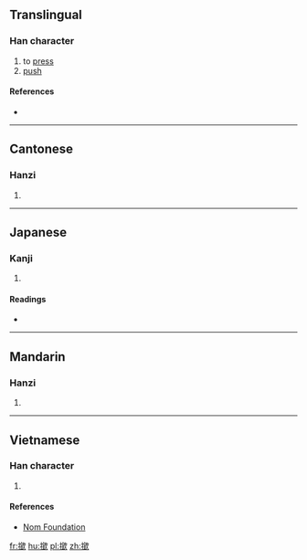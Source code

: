 {{also|揿}}
==Translingual==

===Han character===
{{Han char|rn=64|rad=手|as=12|sn=15|four=57080|canj=QCNO|ids=⿰扌欽}}

# to [[press]]
# [[push]]

====References====
* {{Han ref|kx=0457.161|dkj=12771|hdz=31960.090|uh=64B3|ud=25779|bh=BCC3|bd=48323}}

----

==Cantonese==

===Hanzi===
{{yue-hanzi|jyut=[[gam6]]|y=gam6|sim=揿}}

# {{defn|lang=yue|sort=手12}}

----

==Japanese==

===Kanji===
{{ja-kanji|grade=|rs=手12}}

# {{defn|lang=ja|sort=手12}}

====Readings====
* {{ja-readings|on=[[きん]] (kin)|kun=[[おさえる]] (osaeru)}}

----

==Mandarin==

===Hanzi===
{{cmn-hanzi|sim=揿|pin=[[qìn]] ([[qin4]])|wg=ch'in<sup>4</sup>}}

# {{defn|lang=cmn|sort=手12}}

----

==Vietnamese==

===Han character===
{{vi-readings|rs=手12| hanviet = [[khấm]], [[khẩm]]}}

# {{defn|lang=vi|sort=手12}}

====References====
*[http://nomfoundation.org/common/nom_details.php?codepoint=64b3 Nom Foundation]

[[fr:撳]]
[[hu:撳]]
[[pl:撳]]
[[zh:撳]]